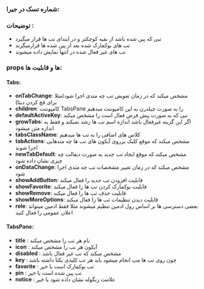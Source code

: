 <!-- Tabs.stories.mdx -->


<Meta title="COMPONENTS/Molecules/Tabs/Docs" />

### شماره تسک در جیرا:

### توضیحات :

- تبی که پین شده باشد از بقیه کوچکتر و در ابتدای تب ها قرار میگیرد
- تب های بوکمارک شده بعد از پین شده ها قرارمیگرند
- تب های غیر فعال شده در انتها نمایش داده میشوند

### props ها و قابلیت ها:

#### Tabs:

- **onTabChange**: مشخص میکند که در زمان تعویض تب چه متدی اجرا شود(مثلا برای فچ کردن دیتا)
- **children**: کامپوننت TabsPane را به صورت چیلدرن به این کامپوننت میدهیم
- **defaultActiveKey**: تبی که به صورت پیش فرض فعال است را مشخص میکند
- **growTabs**: اگر این گزینه غیرفعال باشد اندازه اسم تب ها رشد نمیکند و فقط به اندازه متن میشود
- **tabsClassName**: کلاس های اضافی را به تب ها میدهیم
- **tabActions**: مشخص میکند که موقع کلیک برروی آیکون های تب ها چه متدهایی اجرا شوند
- **newTabDefault**: مشخص میکند که موقع ایجاد تب جدید به صورت دیفالت چه چیزی نشان داده شود
- **onDataChange**: مشخص میکند که در زمان تغییر مشخصات تب چه متدی اجرا شود
- **showAddButton**: قابلیت افزودن تب جدید را فعال میکند
- **showFavorite**: قابلیت بوکمارک کردن تب ها را فعال میکند
- **showRemove**: قابلیت حذف تب ها را فعال میکند
- **showMoreOptions**: قابلیت دیدن تنظیمات تب ها را فعال میکند
- **role**: بعضی دسترسی ها بر اساس رول ادمین تنظیم میشوند مثلا فقط ادمین میتواند اعلان عمومی را فعال کنید

#### TabsPane:

- **title** : نام هر تب را مشخص میکند
- **icon** : آیکون هر تب را مشخص میکند
- **disabled** : مشخص میکند که تب غیر فعال باشد
- **key** : چون روی تب ها مپ انجام میشود باید هر تب کلیدی یکتا داشته باشد
- **favorite** : تب بوکمارک است یا خیر
- **pin** : تب پین شده است یا خیر
- **notice** : علامت زنگوله نشان داده شود یا خیر